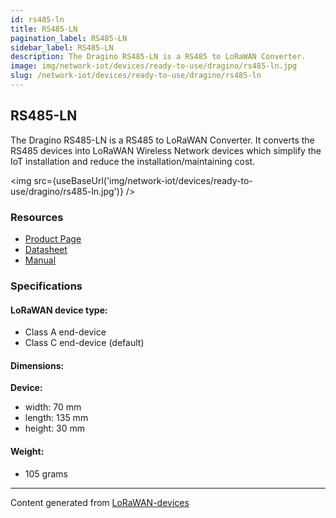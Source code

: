 ```yaml
---
id: rs485-ln
title: RS485-LN
pagination_label: RS485-LN
sidebar_label: RS485-LN
description: The Dragino RS485-LN is a RS485 to LoRaWAN Converter.
image: img/network-iot/devices/ready-to-use/dragino/rs485-ln.jpg
slug: /network-iot/devices/ready-to-use/dragino/rs485-ln
---
```



<LegacyContentBanner />

## RS485-LN

The Dragino RS485-LN is a RS485 to LoRaWAN Converter. It converts the RS485 devices into LoRaWAN
Wireless Network devices which simplify the IoT installation and reduce the installation/maintaining
cost.

<img src={useBaseUrl('img/network-iot/devices/ready-to-use/dragino/rs485-ln.jpg')} />

### Resources

- [Product Page](http://www.dragino.com/products/lora-lorawan-end-node/item/154-rs485-ln.html)
- [Datasheet](https://www.dropbox.com/sh/g7ak0jzyu3rbtpo/AACZujhnZ_SNojGhuBBKxneMa/Datasheet_RS485-LN_RS485%20to%20LoRaWAN%20Converter.pdf?dl=0)
- [Manual](http://wiki.dragino.com/xwiki/bin/view/Main/User%20Manual%20for%20LoRaWAN%20End%20Nodes/RS485-LN%20%E2%80%93%20RS485%20to%20LoRaWAN%20Converter/)

### Specifications

#### LoRaWAN device type:

- Class A end-device
- Class C end-device (default)

#### Dimensions:

**Device:**

- width: 70 mm
- length: 135 mm
- height: 30 mm

#### Weight:

- 105 grams

---

Content generated from [LoRaWAN-devices](https://github.com/TheThingsNetwork/lorawan-devices)
